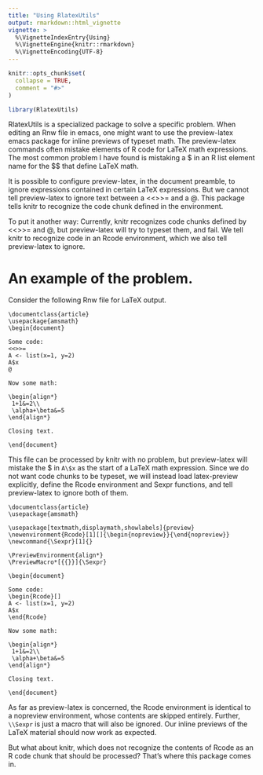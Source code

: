 ```yaml
---
title: "Using RlatexUtils"
output: rmarkdown::html_vignette
vignette: >
  %\VignetteIndexEntry{Using}
  %\VignetteEngine{knitr::rmarkdown}
  %\VignetteEncoding{UTF-8}
---
```


```r
knitr::opts_chunk$set(
  collapse = TRUE,
  comment = "#>"
)
```

```r
library(RlatexUtils)
```

RlatexUtils is a specialized package to solve a specific problem.
When editing an Rnw file in emacs, one might want to use the
preview-latex emacs package for inline previews of typeset math. The
preview-latex commands often mistake elements of R code for LaTeX math
expressions.  The most common problem I have found is mistaking a \$
in an R list element name for the \$\dots\$ that define LaTeX math.

It is possible to configure preview-latex, in the document preamble,
to ignore expressions contained in certain LaTeX expressions.  But we
cannot tell preview-latex to ignore text between a <<>>= and a
\@. This package tells knitr to recognize the code chunk defined in
the environment.

To put it another way:  Currently, knitr recognizes code chunks
defined by <<>>= and \@, but preview-latex will try to typeset them,
and fail. We tell knitr to recognize code in an Rcode environment,
which we also tell preview-latex to ignore.

# An example of the problem.

Consider the following Rnw file for LaTeX output.

```
\documentclass{article}
\usepackage{amsmath}
\begin{document}

Some code:
<<>>=
A <- list(x=1, y=2)
A$x
@

Now some math:

\begin{align*}
 1+1&=2\\
 \alpha+\beta&=5
\end{align*}

Closing text.

\end{document}
```

This file can be processed by knitr with no problem, but preview-latex
will mistake the \$ in `A\$x` as the start of a LaTeX math
expression.  Since we do not want code chunks to be typeset, we will
instead load latex-preview explicitly, define the Rcode environment
and Sexpr functions, and tell preview-latex to ignore both of them.

```
\documentclass{article}
\usepackage{amsmath}

\usepackage[textmath,displaymath,showlabels]{preview}
\newenvironment{Rcode}[1][]{\begin{nopreview}}{\end{nopreview}}
\newcommand{\Sexpr}[1]{}

\PreviewEnvironment{align*}
\PreviewMacro*[{{}}]{\Sexpr}

\begin{document}

Some code:
\begin{Rcode}[]
A <- list(x=1, y=2)
A$x
\end{Rcode}

Now some math:

\begin{align*}
 1+1&=2\\
 \alpha+\beta&=5
\end{align*}

Closing text.

\end{document}
```
As far as preview-latex is concerned, the Rcode environment is
identical to a nopreview environment, whose contents are skipped
entirely. Further, `\\Sexpr` is just a macro that will also be
ignored. Our inline previews of the LaTeX material should now work as
expected.

But what about knitr, which does not recognize the contents of Rcode
as an R code chunk that should be processed?  That's where this
package comes in.


